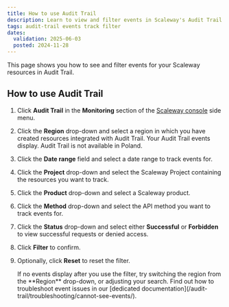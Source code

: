 ```yaml
---
title: How to use Audit Trail
description: Learn to view and filter events in Scaleway's Audit Trail by region, date, project, method, and status for effective resource tracking.
tags: audit-trail events track filter
dates:
  validation: 2025-06-03
  posted: 2024-11-28
---
```


This page shows you how to see and filter events for your Scaleway resources in Audit Trail.

## How to use Audit Trail

1. Click **Audit Trail** in the **Monitoring** section of the [Scaleway console](https://console.scaleway.com/) side menu.
2. Click the **Region** drop-down and select a region in which you have created resources integrated with Audit Trail. Your Audit Trail events display.
      <Message type="note">
       Audit Trail is not available in Poland.
      </Message>
3. Click the **Date range** field and select a date range to track events for.
4. Click the **Project** drop-down and select the Scaleway Project containing the resources you want to track.
5. Click the **Product** drop-down and select a Scaleway product.
6. Click the **Method** drop-down and select the API method you want to track events for.
7. Click the **Status** drop-down and select either **Successful** or **Forbidden** to view successful requests or denied access.
8. Click **Filter** to confirm.
9. Optionally, click **Reset** to reset the filter.

    <Message type="tip">
     If no events display after you use the filter, try switching the region from the **Region** drop-down, or adjusting your search. Find out how to troubleshoot event issues in our [dedicated documentation](/audit-trail/troubleshooting/cannot-see-events/).
    </Message>
